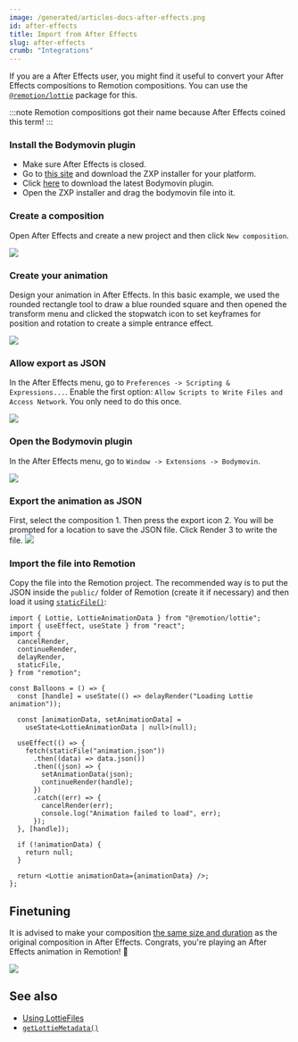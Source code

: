 ```yaml
---
image: /generated/articles-docs-after-effects.png
id: after-effects
title: Import from After Effects
slug: after-effects
crumb: "Integrations"
---
```



If you are a After Effects user, you might find it useful to convert your After Effects compositions to Remotion compositions. You can use the [`@remotion/lottie`](/docs/lottie) package for this.

:::note
Remotion compositions got their name because After Effects coined this term!
:::

### Install the Bodymovin plugin

- Make sure After Effects is closed.
- Go to [this site](https://aescripts.com/learn/zxp-installer/) and download the ZXP installer for your platform.
- Click [here](https://github.com/airbnb/lottie-web/blob/master/build/extension/bodymovin.zxp?raw=true) to download the latest Bodymovin plugin.
- Open the ZXP installer and drag the bodymovin file into it.

### Create a composition

Open After Effects and create a new project and then click `New composition`.

<img src="https://remotion-assets.s3.eu-central-1.amazonaws.com/new-composition.png"/>

### Create your animation

Design your animation in After Effects. In this basic example, we used the rounded rectangle tool to draw a blue rounded square and then opened the transform menu and clicked the stopwatch icon to set keyframes for position and rotation to create a simple entrance effect.

<img src="https://remotion-assets.s3.eu-central-1.amazonaws.com/animation.png"/>

### Allow export as JSON

In the After Effects menu, go to `Preferences -> Scripting & Expressions...`. Enable the first option: `Allow Scripts to Write Files and Access Network`. You only need to do this once.

<img src="https://remotion-assets.s3.eu-central-1.amazonaws.com/scripting.png"/>

### Open the Bodymovin plugin

In the After Effects menu, go to `Window -> Extensions -> Bodymovin`.

<img src="https://remotion-assets.s3.eu-central-1.amazonaws.com/bodymovin.png"/>

### Export the animation as JSON

First, select the composition <InlineStep>1</InlineStep>. Then press the export icon <InlineStep>2</InlineStep>. You will be prompted for a location to save the JSON file.
Click Render <InlineStep>3</InlineStep> to write the file.
<img src="https://remotion-assets.s3.eu-central-1.amazonaws.com/bodymovin-tutorial.png"/>

### Import the file into Remotion

Copy the file into the Remotion project. The recommended way is to put the JSON inside the `public/` folder of Remotion (create it if necessary) and then load it using [`staticFile()`](/docs/staticfile):

```tsx twoslash title="Animation.tsx"
import { Lottie, LottieAnimationData } from "@remotion/lottie";
import { useEffect, useState } from "react";
import {
  cancelRender,
  continueRender,
  delayRender,
  staticFile,
} from "remotion";

const Balloons = () => {
  const [handle] = useState(() => delayRender("Loading Lottie animation"));

  const [animationData, setAnimationData] =
    useState<LottieAnimationData | null>(null);

  useEffect(() => {
    fetch(staticFile("animation.json"))
      .then((data) => data.json())
      .then((json) => {
        setAnimationData(json);
        continueRender(handle);
      })
      .catch((err) => {
        cancelRender(err);
        console.log("Animation failed to load", err);
      });
  }, [handle]);

  if (!animationData) {
    return null;
  }

  return <Lottie animationData={animationData} />;
};
```

## Finetuning

It is advised to make your composition [the same size and duration](/docs/lottie/getlottiemetadata) as the original composition in After Effects. Congrats, you're playing an After Effects animation in Remotion! 🎉

<img src="https://remotion-assets.s3.eu-central-1.amazonaws.com/result.gif"/>

## See also

- [Using LottieFiles](/docs/lottie/lottiefiles)
- [`getLottieMetadata()`](/docs/lottie/getlottiemetadata)
